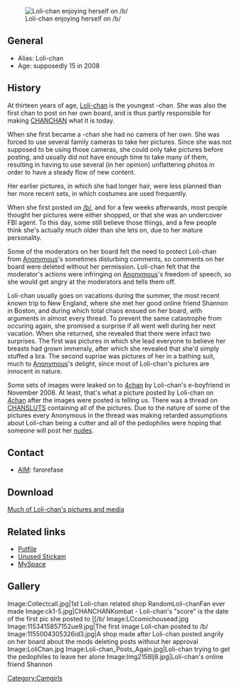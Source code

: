 [[Image:Img1268wf6.jpg|thumb|Loli-chan enjoying herself on /b/]]
== General ==
* Alias: Loli-chan
* Age: supposedly 15 in 2008

== History ==
At thirteen years of age, [[Loli-chan]] is the youngest -chan. She was also the first chan to post on her own board, and is thus partly responsible for making [[CHANCHAN]] what it is today.

When she first became a -chan she had no camera of her own. She was forced to use several family cameras to take her pictures. Since she was not supposed to be using those cameras, she could only take pictures before posting, and usually did not have enough time to take many of them, resulting in having to use several (in her opinion) unflattering photos in order to have a steady flow of new content.

Her earlier pictures, in which she had longer hair, were less planned than her more recent sets, in which costumes are used frequently. 

When she first posted on [[/b/]], and for a few weeks afterwards, most people thought her pictures were either shopped, or that she was an undercover FBI agent. To this day, some still believe those things, and a few people think she's actually much older than she lets on, due to her mature personality.

Some of the moderators on her board felt the need to protect Loli-chan from [[Anonymous]]'s sometimes disturbing comments, so comments on her board were deleted without her permission. Loli-chan felt that the moderator's actions were infringing on [[Anonymous]]'s freedom of speech, so she would get angry at the moderators and tells them off.

Loli-chan usually goes on vacations during the summer, the most recent known trip to New England, where she met her good online friend Shannon in Boston, and during which total chaos ensued on her board, with arguments in almost every thread. To prevent the same catastrophe from occuring again, she promised a surprise if all went well during her next vacation. When she returned, she revealed that there were infact two surprises. The first was pictures in which she lead everyone to believe her breasts had grown immensly, after which she revealed that she'd simply stuffed a bra. The second suprise was pictures of her in a bathing suit, much to [[Anonymous]]'s delight, since most of Loli-chan's pictures are innocent in nature.

Some sets of images were leaked on to [[4chan]] by Loli-chan's e-boyfriend in November 2008. At least, that's what a picture posted by Loli-chan on [[4chan]] after the images were posted is telling us. There was a thread on [[CHANSLUTS]] containing all of the pictures. Due to the nature of some of the pictures every Anonymous in the thread was making retarded assumptions about Loli-chan being a cutter and all of the pedophiles were hoping that someone will post her [[CP|nudes]].

== Contact ==
* [[AIM]]: farorefase

== Download ==
[http://fuxx.us/loli-chan Much of Loli-chan's pictures and media]

== Related links ==
* [http://www.putfile.com/farorefase Putfile]
* [http://www.stickam.com/profile/lolichan Unused Stickam]
* [http://www.myspace.com/neonpinkunicorn MySpace]

== Gallery ==
<gallery>
Image:Collectcall.jpg|1st Loli-chan related shop RandomLoli-chanFan ever made
Image:ck1-5.jpg|CHANCHANKombat - Loli-chan's "score" is the date of the first pic she posted to [[/b/
Image:LCcomichousead.jpg
Image:1153415857152ue9.jpg|The first image Loli-chan posted to /b/
Image:1155004305326id3.jpg|A shop made after Loli-chan posted angrily on her board about the mods deleting posts without her approval
Image:LoliChan.jpg
Image:Loli-chan_Posts_Again.jpg|Loli-chan trying to get the pedophiles to leave her alone
Image:Img2158lj9.jpg|Loli-chan's online friend Shannon
</gallery>
{{LoliWhores}}
{{DickteaseWhores}}
[[Category:Camgirls]]